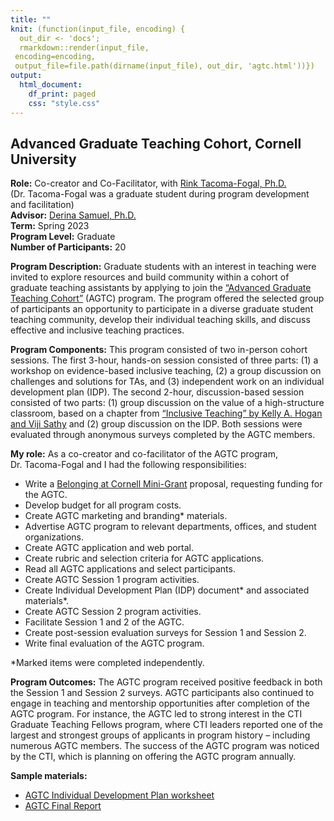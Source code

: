```yaml
---
title: ""
knit: (function(input_file, encoding) {
  out_dir <- 'docs';
  rmarkdown::render(input_file,
 encoding=encoding,
 output_file=file.path(dirname(input_file), out_dir, 'agtc.html'))})
output:
  html_document:
    df_print: paged
    css: "style.css"
---
```


## Advanced Graduate Teaching Cohort, Cornell University

**Role:** Co-creator and Co-Facilitator, with [Rink Tacoma-Fogal, Ph.D.](https://cals.cornell.edu/rinske-rink-tacoma-fogal) (Dr. Tacoma-Fogal was a graduate student during program development and facilitation)    
**Advisor:** [Derina Samuel, Ph.D.](https://teaching.cornell.edu/person/derina-samuel)  
**Term:** Spring 2023   
**Program Level:** Graduate  
**Number of Participants:** 20  

</div>

\noindent
**Program Description:** Graduate students with an interest in teaching were invited to explore resources and build community within a cohort of graduate teaching assistants by applying to join the [“Advanced Graduate Teaching Cohort”](https://teaching.cornell.edu/advanced-graduate-teaching-cohort) (AGTC) program. The program offered the selected group of participants an opportunity to participate in a diverse graduate student teaching community, develop their individual teaching skills, and discuss effective and inclusive teaching practices.

\vspace{1em}

\noindent
**Program Components:** This program consisted of two in-person cohort sessions. The first 3-hour, hands-on session consisted of three parts: (1) a workshop on evidence-based inclusive teaching, (2) a group discussion on challenges and solutions for TAs, and (3) independent work on an individual development plan (IDP). The second 2-hour, discussion-based session consisted of two parts: (1) group discussion on the value of a high-structure classroom, based on a chapter from ["Inclusive Teaching" by Kelly A. Hogan and Viji Sathy](https://wvupressonline.com/inclusive-teaching) and (2) group discussion on the IDP. Both sessions were evaluated through anonymous surveys completed by the AGTC members.  

\vspace{1em}

\noindent
**My role:** As a co-creator and co-facilitator of the AGTC program, Dr. Tacoma-Fogal and I had the following responsibilities:  

- Write a [Belonging at Cornell Mini-Grant](ttps://diversity.cornell.edu/belonging/belonging-cornell-grant-program/belonging-cornell-mini-grants) proposal, requesting funding for the AGTC.   
- Develop budget for all program costs.   
- Create AGTC marketing and branding* materials.   
- Advertise AGTC program to relevant departments, offices, and student organizations.   
- Create AGTC application and web portal.   
- Create rubric and selection criteria for AGTC applications.   
- Read all AGTC applications and select participants.   
- Create AGTC Session 1 program activities.  
- Create Individual Development Plan (IDP) document* and associated materials*.   
- Create AGTC Session 2 program activities.   
- Facilitate Session 1 and 2 of the AGTC.   
- Create post-session evaluation surveys for Session 1 and Session 2.   
- Write final evaluation of the AGTC program.  

*Marked items were completed independently.

\noindent
**Program Outcomes:** The AGTC program received positive feedback in both the Session 1 and Session 2 surveys. AGTC participants also continued to engage in teaching and mentorship opportunities after completion of the AGTC program. For instance, the AGTC led to strong interest in the CTI Graduate Teaching Fellows program, where CTI leaders reported one of the largest and strongest groups of applicants in program history – including numerous AGTC members. The success of the AGTC program was noticed by the CTI, which is planning on offering the AGTC program annually.

\vspace{1em}

\noindent
**Sample materials:**  

- [AGTC Individual Development Plan worksheet](https://github.com/kimberlywebb/teaching_portfolio_docs/blob/01f5f68294a8f4a3b9d3252ae07e9eba458352f6/AGTC_Individual_Development_Plan.pdf?raw=true)
- [AGTC Final Report](https://github.com/kimberlywebb/teaching_portfolio_docs/blob/01f5f68294a8f4a3b9d3252ae07e9eba458352f6/AGTC_final_report.pdf?raw=true)